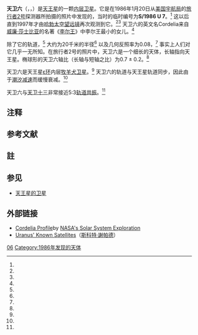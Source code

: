 {{NoteTA
|G1=Astronomy
}}
{{Infobox planet
| name = 天卫六（Cordelia）
| image = [[File:Uranus_rings_and_two_moons.jpg|240px]]
| caption = [[旅行者2号|旅行者2号]]拍摄的天卫六（中下方）
| discovery = yes
| discoverer = [[理查德·约翰·泰利莱|理查德·约翰·泰利莱]] / [[旅行者2号|旅行者2号]]
| discovered = 1986年1月20日
| mean_orbit_radius = 49751.722 ± 0.149 km<ref name="Jacobson 1998"/>
| eccentricity = 0.00026 ± 0.000096<ref name="Jacobson 1998"/>
| period = 0.33503384 ± 0.00000058 d<ref name="Jacobson 1998"/>
| inclination = 0.08479 ± 0.031°（相对于天王星的赤道）<ref name="Jacobson 1998"/>
| satellite_of = [[天王星|天王星]]
| physical_characteristics = yes
| dimensions = 50 × 36 × 36 km<ref name="Karkoschka, Voyager 2001"/>
| mean_radius = 20.1 ± 3 km<ref name="Karkoschka, Voyager 2001"/><ref name="JPL-SSD-sat_phys"/><ref name="Williams 2007 nssdc"/>
| surface_area = ~5500 km²{{efn|name=calculated|在其他参数的基础上计算而得。}}
| volume = ~38,900 km³{{efn|name=calculated}}
| mass = ~4.4{{e|16}} kg{{efn|name=calculated}}
| density = ~1.3 g/cm³（估计值）<ref name="JPL-SSD-sat_phys"/>
| surface_grav = ~0.0073 [[加速度|m/s²]]{{efn|name=calculated}}
| escape_velocity = ~0.017 km/s{{efn|name=calculated}}
| rotation = 同步自转<ref name="Karkoschka, Voyager 2001"/>
| axial_tilt = 零<ref name="Karkoschka, Voyager 2001"/>
| albedo =
  {{plainlist |
* 0.08 ± 0.01 <ref name="Karkoschka, Hubble 2001"/>
* 0.07<ref name="JPL-SSD-sat_phys"/><ref name="Williams 2007 nssdc"/>
  }}
| single_temperature = ~64 [[热力学温标|K]]{{efn|name=calculated}}
}}

'''天卫六'''（{{lang-en|Cordelia}}，{{IPAc-en|icon|k|ɔr|ˈ|d|iː|l|i|ə}}，{{respell|kor|DEE|lee-ə}}）是[[天王星|天王星]]的一颗[[内层卫星|内层卫星]]。它是在1986年1月20日从[[美国宇航局|美国宇航局]]的[[旅行者2号|旅行者2号]]探测器所拍摄的照片中发现的，当时的临时编号为'''S/1986 U 7'''。<ref name="IAUC 4168"/> 这以后直到1997年才由[[哈勃太空望远镜|哈勃太空望远镜]]再次观测到它。<ref name="Karkoschka, Hubble 2001"/><ref name="IAUC 8194"/> 天卫六的英文名Cordelia来自[[威廉·莎士比亚|威廉·莎士比亚]]的名著《[[李尔王|李尔王]]》中李尔王最小的女儿。<ref name="Gazetteer"/>

除了它的轨道，<ref name="Jacobson 1998"/> 大约为20千米的半径<ref name="Karkoschka, Voyager 2001"/> 以及几何反照率为0.08，<ref name="Karkoschka, Hubble 2001"/> 事实上人们对它几乎一无所知。在旅行者2号的照片中，天卫六是一个细长的天体，长轴指向天王星。椭球形的天卫六轴比（长轴与短轴之比）为0.7 ± 0.2。<ref name="Karkoschka, Voyager 2001"/>

天卫六是天王星[[天王星环|ε环]]内层[[牧羊犬卫星|牧羊犬卫星]]。<ref name="Esposito 2002"/> 天卫六的轨道与天王星轨道同步，因此由于[[潮汐减速|潮汐减速]]而缓慢衰减。<ref name="Karkoschka, Voyager 2001"/>

天卫六与[[天卫十三|天卫十三]]非常接近5:3[[轨道共振|轨道共振]]。<ref name="Murray Thompson 1990"/>

== 注释 ==
{{reflist|group=lower-alpha}}

== 参考文献 ==

{{reflist
| refs =

<ref name="Jacobson 1998">
{{cite journal|title=The Orbits of the Inner Uranian Satellites from Hubble Space Telescope and Voyager 2 Observations|journal=The Astronomical Journal|date=1998-02-28|volume=115|issue=3|pages=1195–1199|doi=10.1086/300263|last=Jacobson|first=R. A.}}
</ref>

<ref name="Karkoschka, Voyager 2001">
{{cite journal|title=Voyager's Eleventh Discovery of a Satellite of Uranus and Photometry and the First Size Measurements of Nine Satellites|journal=Icarus|date=2001-05-01|volume=151|issue=1|pages=69–77|doi=10.1006/icar.2001.6597|last=Karkoschka|first=E}}
</ref>

<ref name="JPL-SSD-sat_phys">{{cite web
| publisher = [[JPL|JPL]] (Solar System Dynamics)
| title = Planetary Satellite Physical Parameters
| date = 24 October 2008
| url = http://ssd.jpl.nasa.gov/?sat_phys_par
| accessdate = 12 December 2008
| archive-date = 2009-01-17
| archive-url = https://web.archive.org/web/20090117082950/http://ssd.jpl.nasa.gov/?sat_phys_par
| dead-url = no
}}</ref>

<ref name="Williams 2007 nssdc">{{cite web
| last = Williams
| first = Dr. David R.
| date = 23 November 2007
| title = Uranian Satellite Fact Sheet
| publisher = [[NASA|NASA]] (National Space Science Data Center)
| url = http://nssdc.gsfc.nasa.gov/planetary/factsheet/uraniansatfact.html
| accessdate = 12 December 2008
| archive-date = 2010-01-18
| archive-url = https://www.webcitation.org/5msK7jx96?url=http://nssdc.gsfc.nasa.gov/planetary/factsheet/uraniansatfact.html
| dead-url = no
}}</ref>

<ref name="Karkoschka, Hubble 2001">
{{cite journal|title=Comprehensive Photometry of the Rings and 16 Satellites of Uranus with the Hubble Space Telescope|journal=Icarus|date=2001-05-01|volume=151|issue=1|pages=51–68|doi=10.1006/icar.2001.6596|last=Karkoschka|first=E}}
</ref>

<ref name="IAUC 4168">{{cite journal
| last = Smith
| first = B. A.
| title = Satellites and Rings of Uranus
| journal = IAU Circular
| volume = 4168
| date = 1986-01-27
| url = http://www.cbat.eps.harvard.edu/iauc/04100/04168.html#item1
| accessdate = 2011-10-31
| archive-date = 2017-08-31
| archive-url = https://web.archive.org/web/20170831222144/http://cbat.eps.harvard.edu/iauc/04100/04168.html#item1
| dead-url = no
}}</ref>

<ref name="IAUC 8194">{{cite journal
| last1 = Showalter
| first1 = M. R.
| last2 = Lissauer
| first2 = J. J.
| title = Satellites of Uranus
| journal = IAU Circular
| volume = 8194
| date = 2003-09-03
| url = http://www.cbat.eps.harvard.edu/iauc/08100/08194.html
| accessdate = 2011-10-31
| archive-date = 2012-03-27
| archive-url = https://web.archive.org/web/20120327152700/http://www.cbat.eps.harvard.edu/iauc/08100/08194.html
| dead-url = no
}}</ref>

<ref name="Gazetteer">{{cite web
| title = Planet and Satellite Names and Discoverers
| work = Gazetteer of Planetary Nomenclature
| publisher = USGS Astrogeology
| date = July 21, 2006
| url = http://planetarynames.wr.usgs.gov/Page/Planets
| accessdate = 6 August 2006
| archive-date = 2012-01-24
| archive-url = https://www.webcitation.org/64vZNw3k6?url=http://planetarynames.wr.usgs.gov/Page/Planets
| dead-url = no
}}</ref>

<ref name="Esposito 2002">
{{cite journal|title=Planetary rings|journal=Reports on Progress in Physics|date=2002-12-01|volume=65|issue=12|pages=1741–1783|doi=10.1088/0034-4885/65/12/201|last=Esposito|first=Larry W}}
</ref>

<ref name="Murray Thompson 1990">
{{cite journal|coauthors=Thompson, Robert P.|title=Orbits of shepherd satellites deduced from the structure of the rings of Uranus|journal=Nature|date=1990-12-05|volume=348|issue=6301|pages=499–502|doi=10.1038/348499a0|last=Murray|first=Carl D.}}
</ref>

}}

== 註 ==
{{notelist|iger=}}

== 参见 ==
* [[天王星的卫星|天王星的卫星]]

== 外部链接 ==
* [https://web.archive.org/web/20070609143229/http://solarsystem.nasa.gov/planets/profile.cfm?Object=Ura_Cordelia Cordelia Profile]by [http://solarsystem.nasa.gov NASA's Solar System Exploration]{{Wayback|url=http://solarsystem.nasa.gov/planets/profile.cfm?Object=Ura_Cordelia |date=20070609143229 }}
* [https://web.archive.org/web/20131015094120/http://www.dtm.ciw.edu/users/sheppard/satellites/urasatdata.html Uranus' Known Satellites]（[[斯科特·謝帕德|斯科特·謝帕德]]）

{{天王星卫星}}

[[Category:天王星的卫星|06]]
[[Category:1986年发现的天体|Category:1986年发现的天体]]